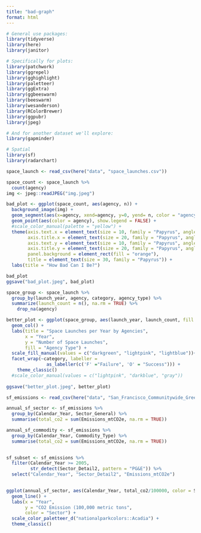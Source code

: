 ```yaml
---
title: "bad-graph"
format: html
---
```


```r
# General use packages:
library(tidyverse)
library(here)
library(janitor)

# Specifically for plots:
library(patchwork)
library(ggrepel)
library(gghighlight)
library(paletteer)
library(ggExtra)
library(ggbeeswarm)
library(beeswarm)
library(wesanderson)
library(RColorBrewer)
library(ggpubr)
library(jpeg)

# And for another dataset we'll explore:
library(gapminder)

# Spatial
library(sf)
library(radarchart)
```
```r
space_launch <- read_csv(here("data", "space_launches.csv"))
```

```r
space_count <- space_launch %>% 
  count(agency)
img <- jpeg::readJPEG("img.jpeg")

bad_plot <- ggplot(space_count, aes(agency, n)) +
  background_image(img) +
  geom_segment(aes(x=agency, xend=agency, y=0, yend= n, color = "agency"),show.legend = FALSE, linewidth=1, linetype="dotdash") +
  geom_point(aes(color = agency), show.legend = FALSE) +
  #scale_color_manual(palette = "yellow") +
  theme(axis.text.x = element_text(size = 10, family = "Papyrus", angle = 50),
        axis.title.x = element_text(size = 20, family = "Papyrus", angle = 175),
        axis.text.y = element_text(size = 10, family = "Papyrus", angle = 75),
        axis.title.y = element_text(size = 20, family = "Papyrus", angle = 175),
        panel.background = element_rect(fill = "orange"),
        title = element_text(size = 30, family = "Papyrus")) +
  labs(title = "How Bad Can I Be?")

bad_plot
ggsave("bad_plot.jpeg", bad_plot)
```
```r
space_group <- space_launch %>% 
  group_by(launch_year, agency, category, agency_type) %>% 
  summarize(launch_count = n(), na.rm = TRUE) %>% 
    drop_na(agency)

better_plot <- ggplot(space_group, aes(launch_year, launch_count, fill = agency_type)) +
  geom_col() +
  labs(title = "Space Launches per Year by Agencies",
       x = "Year",
       y = "Number of Space Launches",
       fill = "Agency Type") +
  scale_fill_manual(values = c("darkgreen", "lightpink", "lightblue"))+
  facet_wrap(~category, labeller = 
               as_labeller(c('F' ="Failure", 'O' = "Success"))) +
    theme_classic()
  #scale_color_manual(values = c("lightpink", "darkblue", "gray"))
  
ggsave("better_plot.jpeg", better_plot)
```
```r
sf_emissions <- read_csv(here("data", "San_Francisco_Communitywide_Greenhouse_Gas_Inventory.csv"))
```

```r
annual_sf_sector <- sf_emissions %>% 
  group_by(Calendar_Year, Sector_General) %>% 
  summarise(total_co2 = sum(Emissions_mtCO2e, na.rm = TRUE))

annual_sf_commodity <- sf_emissions %>% 
  group_by(Calendar_Year, Commodity_Type) %>% 
  summarise(total_co2 = sum(Emissions_mtCO2e, na.rm = TRUE))
  
```

```r
sf_subset <- sf_emissions %>% 
  filter(Calendar_Year >= 2005,
         str_detect(Sector_Detail2, pattern = "PG&E")) %>% 
  select("Calendar_Year", "Sector_Detail2", "Emissions_mtCO2e")
  
```

```r
ggplot(annual_sf_sector, aes(Calendar_Year, total_co2/100000, color = Sector_General))  +
  geom_line() +
  labs(x = "Year",
       y = "CO2 Emission (100,000 metric tons",
       color = "Sector") +
  scale_color_paletteer_d("nationalparkcolors::Acadia") +
  theme_classic()

```

